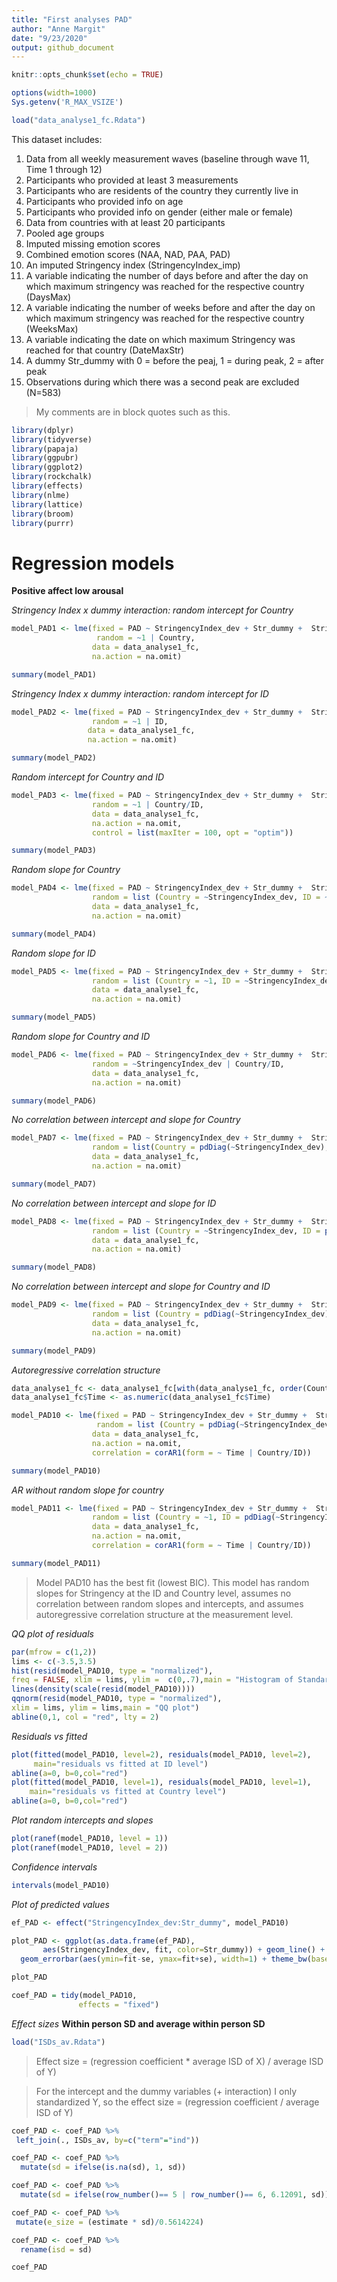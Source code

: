 ```yaml
---
title: "First analyses PAD"
author: "Anne Margit"
date: "9/23/2020"
output: github_document
---
```


```r
knitr::opts_chunk$set(echo = TRUE)
```

```r
options(width=1000)
Sys.getenv('R_MAX_VSIZE')
```

```r
load("data_analyse1_fc.Rdata")
```

This dataset includes:

1. Data from all weekly measurement waves (baseline through wave 11, Time 1 through 12) 
2. Participants who provided at least 3 measurements 
3. Participants who are residents of the country they currently live in
4. Participants who provided info on age
5. Participants who provided info on gender (either male or female)
6. Data from countries with at least 20 participants
7. Pooled age groups
8. Imputed missing emotion scores
9. Combined emotion scores (NAA, NAD, PAA, PAD)
10. An imputed Stringency index (StringencyIndex_imp) 
11. A variable indicating the number of days before and after the day on which maximum stringency was reached for the respective country (DaysMax)
12. A variable indicating the number of weeks before and after the day on which maximum stringency was reached for the respective country (WeeksMax)
13. A variable indicating the date on which maximum Stringency was reached for that country (DateMaxStr)
14. A dummy Str_dummy with 0 = before the peaj, 1 = during peak, 2 = after peak
15. Observations during which there was a second peak are excluded (N=583) 

> My comments are in block quotes such as this. 

```r
library(dplyr)
library(tidyverse)
library(papaja)
library(ggpubr)
library(ggplot2)
library(rockchalk)
library(effects)
library(nlme)
library(lattice)
library(broom)
library(purrr)
```

# Regression models

**Positive affect low arousal**

*Stringency Index x dummy interaction: random intercept for Country*
```r
model_PAD1 <- lme(fixed = PAD ~ StringencyIndex_dev + Str_dummy +  StringencyIndex_dev*Str_dummy,
                   random = ~1 | Country, 
                  data = data_analyse1_fc, 
                  na.action = na.omit)

summary(model_PAD1)
```

*Stringency Index x dummy interaction: random intercept for ID*
```r
model_PAD2 <- lme(fixed = PAD ~ StringencyIndex_dev + Str_dummy +  StringencyIndex_dev*Str_dummy,
                  random = ~1 | ID, 
                 data = data_analyse1_fc, 
                 na.action = na.omit)

summary(model_PAD2)
```

*Random intercept for Country and ID*
```r
model_PAD3 <- lme(fixed = PAD ~ StringencyIndex_dev + Str_dummy +  StringencyIndex_dev*Str_dummy,
                  random = ~1 | Country/ID, 
                  data = data_analyse1_fc, 
                  na.action = na.omit,
                  control = list(maxIter = 100, opt = "optim"))

summary(model_PAD3)
```

*Random slope for Country*
```r
model_PAD4 <- lme(fixed = PAD ~ StringencyIndex_dev + Str_dummy +  StringencyIndex_dev*Str_dummy,
                  random = list (Country = ~StringencyIndex_dev, ID = ~1), 
                  data = data_analyse1_fc, 
                  na.action = na.omit)

summary(model_PAD4)
```

*Random slope for ID*
```r
model_PAD5 <- lme(fixed = PAD ~ StringencyIndex_dev + Str_dummy +  StringencyIndex_dev*Str_dummy,
                  random = list (Country = ~1, ID = ~StringencyIndex_dev), 
                  data = data_analyse1_fc, 
                  na.action = na.omit)

summary(model_PAD5)
```

*Random slope for Country and ID*
```r
model_PAD6 <- lme(fixed = PAD ~ StringencyIndex_dev + Str_dummy +  StringencyIndex_dev*Str_dummy,
                  random = ~StringencyIndex_dev | Country/ID, 
                  data = data_analyse1_fc, 
                  na.action = na.omit)

summary(model_PAD6)
```

*No correlation between intercept and slope for Country*
```r
model_PAD7 <- lme(fixed = PAD ~ StringencyIndex_dev + Str_dummy +  StringencyIndex_dev*Str_dummy,
                  random = list(Country = pdDiag(~StringencyIndex_dev), ID = ~StringencyIndex_dev), 
                  data = data_analyse1_fc, 
                  na.action = na.omit)

summary(model_PAD7)
```

*No correlation between intercept and slope for ID*
```r
model_PAD8 <- lme(fixed = PAD ~ StringencyIndex_dev + Str_dummy +  StringencyIndex_dev*Str_dummy,
                  random = list (Country = ~StringencyIndex_dev, ID = pdDiag(~StringencyIndex_dev)), 
                  data = data_analyse1_fc, 
                  na.action = na.omit)

summary(model_PAD8)
```

*No correlation between intercept and slope for Country and ID*
```r
model_PAD9 <- lme(fixed = PAD ~ StringencyIndex_dev + Str_dummy +  StringencyIndex_dev*Str_dummy,
                  random = list (Country = pdDiag(~StringencyIndex_dev), ID = pdDiag(~StringencyIndex_dev)),
                  data = data_analyse1_fc, 
                  na.action = na.omit)

summary(model_PAD9)
```

*Autoregressive correlation structure*
```r
data_analyse1_fc <- data_analyse1_fc[with(data_analyse1_fc, order(Country, ID, Time)),]
data_analyse1_fc$Time <- as.numeric(data_analyse1_fc$Time)

model_PAD10 <- lme(fixed = PAD ~ StringencyIndex_dev + Str_dummy +  StringencyIndex_dev*Str_dummy,
                   random = list (Country = pdDiag(~StringencyIndex_dev), ID = pdDiag(~StringencyIndex_dev)),
                  data = data_analyse1_fc, 
                  na.action = na.omit,
                  correlation = corAR1(form = ~ Time | Country/ID))

summary(model_PAD10)
```

*AR without random slope for country*
```r
model_PAD11 <- lme(fixed = PAD ~ StringencyIndex_dev + Str_dummy +  StringencyIndex_dev*Str_dummy,
                  random = list (Country = ~1, ID = pdDiag(~StringencyIndex_dev)), 
                  data = data_analyse1_fc, 
                  na.action = na.omit,
                  correlation = corAR1(form = ~ Time | Country/ID))

summary(model_PAD11)
```

> Model PAD10 has the best fit (lowest BIC). This model has random slopes for Stringency at the ID and Country level, assumes no correlation between random slopes and intercepts, and assumes autoregressive correlation structure at the measurement level. 

*QQ plot of residuals*
```r
par(mfrow = c(1,2))
lims <- c(-3.5,3.5)
hist(resid(model_PAD10, type = "normalized"),
freq = FALSE, xlim = lims, ylim =  c(0,.7),main = "Histogram of Standardized Residuals")
lines(density(scale(resid(model_PAD10))))
qqnorm(resid(model_PAD10, type = "normalized"),
xlim = lims, ylim = lims,main = "QQ plot")
abline(0,1, col = "red", lty = 2)
```

*Residuals vs fitted*
```r
plot(fitted(model_PAD10, level=2), residuals(model_PAD10, level=2), 
     main="residuals vs fitted at ID level")
abline(a=0, b=0,col="red")
plot(fitted(model_PAD10, level=1), residuals(model_PAD10, level=1), 
    main="residuals vs fitted at Country level")
abline(a=0, b=0,col="red")
```

*Plot random intercepts and slopes*
```r
plot(ranef(model_PAD10, level = 1))
plot(ranef(model_PAD10, level = 2))
```

*Confidence intervals*
```r
intervals(model_PAD10)
```
*Plot of predicted values*
```r
ef_PAD <- effect("StringencyIndex_dev:Str_dummy", model_PAD10)

plot_PAD <- ggplot(as.data.frame(ef_PAD), 
       aes(StringencyIndex_dev, fit, color=Str_dummy)) + geom_line() + 
  geom_errorbar(aes(ymin=fit-se, ymax=fit+se), width=1) + theme_bw(base_size=12) + scale_color_discrete(name="Maximum stringency", labels = c("Before the peak", "During the peak", "After the peak")) + expand_limits(y=c(1, 5))
```

```r
plot_PAD
```

```r
coef_PAD = tidy(model_PAD10, 
               effects = "fixed")
```

*Effect sizes*
**Within person SD and average within person SD**
```r
load("ISDs_av.Rdata")
```

> Effect size = (regression coefficient * average ISD of X) / average ISD of Y) 

> For the intercept and the dummy variables (+ interaction) I only standardized Y, so the effect size = (regression coefficient / average ISD of Y)

```r
coef_PAD <- coef_PAD %>%
 left_join(., ISDs_av, by=c("term"="ind"))

coef_PAD <- coef_PAD %>%
  mutate(sd = ifelse(is.na(sd), 1, sd))

coef_PAD <- coef_PAD %>%
  mutate(sd = ifelse(row_number()== 5 | row_number()== 6, 6.12091, sd))

coef_PAD <- coef_PAD %>%
 mutate(e_size = (estimate * sd)/0.5614224)

coef_PAD <- coef_PAD %>%
  rename(isd = sd)
```

```r
coef_PAD
```


